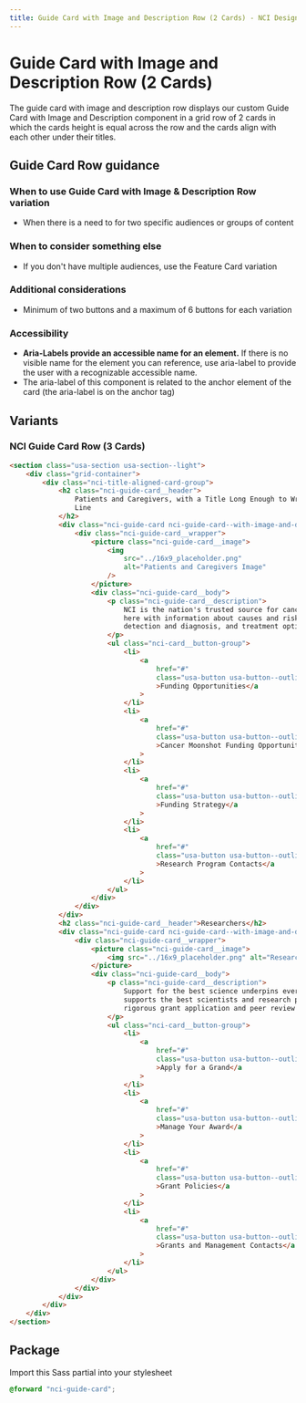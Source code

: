 ```yaml
---
title: Guide Card with Image and Description Row (2 Cards) - NCI Design System
---
```


# Guide Card with Image and Description Row (2 Cards)

The guide card with image and description row displays our custom Guide Card with Image and Description component in a grid row of 2 cards in which the cards height is equal across the row and the cards align with each other under their titles.

## Guide Card Row guidance

### When to use Guide Card with Image & Description Row variation

- When there is a need to for two specific audiences or groups of content

### When to consider something else

- If you don't have multiple audiences, use the Feature Card variation

### Additional considerations

- Minimum of two buttons and a maximum of 6 buttons for each variation

### Accessibility

- **Aria-Labels provide an accessible name for an element.** If there is no visible name for the element you can reference, use aria-label to provide the user with a recognizable accessible name.
- The aria-label of this component is related to the anchor element of the card (the aria-label is on the anchor tag)

## Variants

### NCI Guide Card Row (3 Cards)

```html
<section class="usa-section usa-section--light">
	<div class="grid-container">
		<div class="nci-title-aligned-card-group">
			<h2 class="nci-guide-card__header">
				Patients and Caregivers, with a Title Long Enough to Wrap to a Second
				Line
			</h2>
			<div class="nci-guide-card nci-guide-card--with-image-and-description">
				<div class="nci-guide-card__wrapper">
					<picture class="nci-guide-card__image">
						<img
							src="../16x9_placeholder.png"
							alt="Patients and Caregivers Image"
						/>
					</picture>
					<div class="nci-guide-card__body">
						<p class="nci-guide-card__description">
							NCI is the nation's trusted source for cancer information. We're
							here with information about causes and risk factors, early
							detection and diagnosis, and treatment options.
						</p>
						<ul class="nci-card__button-group">
							<li>
								<a
									href="#"
									class="usa-button usa-button--outline usa-button--secondary"
									>Funding Opportunities</a
								>
							</li>
							<li>
								<a
									href="#"
									class="usa-button usa-button--outline usa-button--secondary"
									>Cancer Moonshot Funding Opportunities</a
								>
							</li>
							<li>
								<a
									href="#"
									class="usa-button usa-button--outline usa-button--secondary"
									>Funding Strategy</a
								>
							</li>
							<li>
								<a
									href="#"
									class="usa-button usa-button--outline usa-button--secondary"
									>Research Program Contacts</a
								>
							</li>
						</ul>
					</div>
				</div>
			</div>
			<h2 class="nci-guide-card__header">Researchers</h2>
			<div class="nci-guide-card nci-guide-card--with-image-and-description">
				<div class="nci-guide-card__wrapper">
					<picture class="nci-guide-card__image">
						<img src="../16x9_placeholder.png" alt="Researchers Image" />
					</picture>
					<div class="nci-guide-card__body">
						<p class="nci-guide-card__description">
							Support for the best science underpins everything NCI does. NCI
							supports the best scientists and research projects through a
							rigorous grant application and peer review process.
						</p>
						<ul class="nci-card__button-group">
							<li>
								<a
									href="#"
									class="usa-button usa-button--outline usa-button--secondary"
									>Apply for a Grand</a
								>
							</li>
							<li>
								<a
									href="#"
									class="usa-button usa-button--outline usa-button--secondary"
									>Manage Your Award</a
								>
							</li>
							<li>
								<a
									href="#"
									class="usa-button usa-button--outline usa-button--secondary"
									>Grant Policies</a
								>
							</li>
							<li>
								<a
									href="#"
									class="usa-button usa-button--outline usa-button--secondary"
									>Grants and Management Contacts</a
								>
							</li>
						</ul>
					</div>
				</div>
			</div>
		</div>
	</div>
</section>
```

## Package

Import this Sass partial into your stylesheet

```scss nopreview
@forward "nci-guide-card";
```
